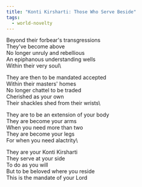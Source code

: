 ```yaml
---
title: "Konti Kirsharti: Those Who Serve Beside"
tags:
  - world-novelty
---
```


Beyond their forbear's transgressions\
They've become above\
No longer unruly and rebellious\
An epiphanous understanding wells\
Within their very soul\

They are then to be mandated accepted\
Within their masters' homes\
No longer chattel to be traded\
Cherished as your own\
Their shackles shed from their wrists\

They are to be an extension of your body\
They are become your arms\
When you need more than two\
They are become your legs\
For when you need alactrity\

They are your Konti Kirsharti\
They serve at your side\
To do as you will\
But to be beloved where you reside\
This is the mandate of your Lord

